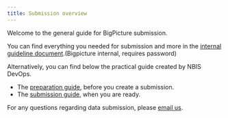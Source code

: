 ```yaml
---
title: Submission overview
---
```


Welcome to the general guide for BigPicture submission. 

You can find everything you needed for submission and more in the [internal guideline document](https://bigpictureeu.sharepoint.com/:w:/r/sites/wp3/Public%20documents/Data%20Submission%20Guidance%20documents/Data%20Contribution/Guideline%20Data%20Contribution%20of%20anonymous,%20clinical%20data%20for%20implementation%20of%20the%20action%20by%20Bigpicture%20beneficiaries_v1.3.docx?d=w54e831a5940d47328eacb27d8d9793e8&csf=1&web=1&e=2H6ixs).(Bigpicture internal, requires password)


Alternatively, you can find below the practical guide created by NBIS DevOps.

- The [preparation guide](preparation-guide.qmd), before you create a submission. 
- The [submission guide](submission-guide.qmd), when you are ready.

For any questions regarding data submission, please [email us](mailto:{{< var email.helpdesk >}}).
